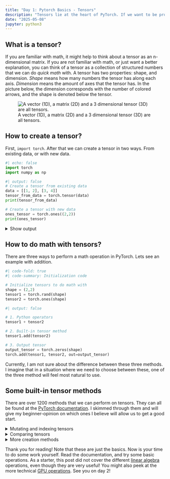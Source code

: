 ```yaml
---
title: "Day 1: Pytorch Basics - Tensors"
description: "Tensors lie at the heart of PyTorch. If we want to be proficient in PyTorch, we need to know what we can do with the `Tensor` object. There are over 1200 possible operations to perform on tensors, but only a few are needed to get started with PyTorch. In this post we learn what a Tensor is and how to perform basic operations with them. Familiarity with python programming is assumed."
date: "2025-05-08" 
jupyter: python3
---
```

## What is a tensor?
If you are familiar with math, it might help to think about a tensor as an n-dimensional matrix. If you are not familiar with math, or just want a better explanation, you can think of a tensor as a collection of structured numbers that we can do *quick math* with. A tensor has two properties: shape, and dimension. *Shape* means how many numbers the tensor has along each axis. *Dimension* means the amount of axes that the tensor has. In the picture below, the dimension corresponds with the number of colored arrows, and the shape is denoted below the tensor.

![A vector (1D), a matrix (2D) and a 3 dimensional tensor (3D) are all tensors.](./images/tensor.png)


## How to create a tensor?
First, `import torch`. After that we can create a tensor in two ways. From existing data, or with new data.

```python
#| echo: false
import torch
import numpy as np
```

```python
#| output: false
# Create a tensor from existing data
data = [[1, 2], [3, 4]]
tensor_from_data = torch.tensor(data)
print(tensor_from_data)

# Create a tensor with new data
ones_tensor = torch.ones((2,2))
print(ones_tensor)
```
<details>
<summary>Show output</summary>

```python
#| echo: false

print(tensor_from_data)
print(ones_tensor)
```

</details>


## How to do math with tensors?
There are three ways to perform a math operation in PyTorch. Lets see an example with addition.
```python
#| code-fold: true
#| code-summary: Initialization code

# Initialize tensors to do math with
shape = (2,2)
tensor1 = torch.rand(shape)
tensor2 = torch.ones(shape)
```
```python
#| output: false

# 1. Python operators
tensor1 + tensor2

# 2. Built-in tensor method
tensor1.add(tensor2)

# 3. Output tensor
output_tensor = torch.zeros(shape)
torch.add(tensor1, tensor2, out=output_tensor)
```

:::{.callout-note appearance="default"}
Currently, I am not sure about the difference between these three methods. I imagine that in a situation where we need to choose between these, one of the three method will feel most natural to use.
:::

## Some built-in tensor methods

There are over 1200 methods that we can perform on tensors. They can all be found at the [PyTorch documentation](https://docs.pytorch.org/docs/stable/torch.html). I skimmed through them and will give my beginner-opinion on which ones I believe will allow us to get a good start.


<details>
<summary><span class="foldable-h3">Mutating and indexing tensors</span></summary>
Knowing how to select and change individual elements as well as groups of elements is an essential skill to have, and easily learned. Indexing tensors works a lot like python list and numpy array indexing.

```python
tensor = torch.rand((3, 3))

first_row = tensor[0]
first_two_row = tensor[:2]
first_col = tensor[:, 0]
first_two_col = tensor[:, :2]
```

<details>
<summary>Show output</summary>

```python
#| echo: false


print("Entire tensor:")
print(tensor, '\n')
print("first row:")
print(first_row, '\n')
print(f"first two rows:")
print(first_two_row, '\n')
print("first column:")
print(first_col, '\n')
print(f"first two columns:")
print(first_two_col)
```

</details>

Lets now look at how to combine multiple tensors.
```python
tensor_ones = torch.ones((3,3))
tensor_ones[:, 0] = 4

# Combine multiple tensors horizontally
wide_combine = torch.cat((tensor, tensor_ones), dim=1)
even_wider_combine = torch.cat((tensor, tensor_ones, tensor_ones), dim=1)

# Combine multiple tensors vertically
high_combine = torch.cat((tensor, tensor_ones), dim=0)
```
<details>
<summary>Show output</summary>

```python
#| echo: false

print("Horizontal combine:")
print(wide_combine, '\n')
print("We can combine any number of tensors we want:")
print(even_wider_combine, '\n')
print(f"Vertical combine")
print(high_combine)
```

</details>
</details>

<details>
<summary><span class="foldable-h3">Comparing tensors</span></summary>
Just like with the math operations, we have different notation options to choose from when comparing tensors.

```python
#| output: false
tensor1 = torch.zeros((2,2))
tensor1[0][0] = 10
tensor2 = torch.ones((2,2))

# Check if two tensors are equal
torch.equal(tensor1, tensor2)
tensor1 == tensor2

# Check if one tensor is greater or equal to another tensor
torch.greater_equal(tensor1, tensor2)
torch.ge(tensor1, tensor2)
tensor1 >= tensor2
```

<details>
<summary>Show output</summary>

```python
#| echo: false
print("Tensor 1 equals tensor 2:")
print(tensor1 == tensor2, '\n')
print("Tensor 1 >= tensor 2:")
print(tensor1 >= tensor2)

```

</details>

Other comparison operators are implemented like the ones shown above in the way you probably expect. If you can't find the one you're looking for, there exists a [list of all comparison operators]((https://docs.pytorch.org/docs/stable/torch.html#comparison-ops)) on the PyTorch website.
</details>

<details>
<summary><span class="foldable-h3">More creation methods</span></summary>
Being able to instantiate a tensor with other values than ones and zeros is also possible.

```python
# Create a tensor filled with the number 3
threes = torch.full(size=(2,2), fill_value=3)

# Create a tensor based on the shape of another
tensor_with_shape = torch.rand((4, 3))
tensor_zeros = torch.zeros_like(tensor_with_shape)

```

<details>
<summary>Show output</summary>

```python
#| echo: false
print("threes:")
print(threes, '\n')
print("tensor_with_shape:")
print(tensor_with_shape, '\n')
print("tensor_zeros:")
print(tensor_zeros)
```

</details>

::: {.callout-tip}
The way we created `tensor_zeros` based on the shape of another tensor using `zeros_like` can also be done to the other ways we learned how to create a tensor, just by suffixing the method with `_like`.
:::

### Random numbers

```python
shape = (3,3)
# Set an optional seed for reproducibility
torch.manual_seed(1)

# Random integers 
rand_int = torch.randint(10, shape)
rand_int_lower_bound = torch.randint(8, 10, shape)

# Tensor values drawn from a distribution
normal = torch.randn(shape)

probability_tensor = torch.empty(shape).uniform_(0, 1) # The '_' suffix modifies the variable in place
bernoulli =torch.bernoulli(probability_tensor) # Pass a tensor with values of how likely a '1' is.

# Shuffle numbers from 0 to n-1 
permutation = torch.randperm(10)

```

<details>
<summary>Show output</summary>

```python
#| echo: false
print("rand_int):")
print(rand_int, '\n')
print("rand_int_lower_bound:")
print(rand_int_lower_bound, '\n')
print("normal:")
print(normal, '\n')
print("probability_tensor:", '\n')
print(probability_tensor)
print("bernoulli:")
print(bernoulli, '\n')
print("permutation:")
print(permutation, '\n')
```

</details>

</details>

Thank you for reading! Note that these are just the basics. Now is your time to do some work yourself. Read the documentation, and try some basic operations. As a starter, this post did not cover the different [linear algebra](https://docs.pytorch.org/docs/stable/linalg.html) operations, even though they are very useful! You might also peek at the more technical [GPU operations](https://docs.pytorch.org/docs/stable/cuda.html). See you on day 2!